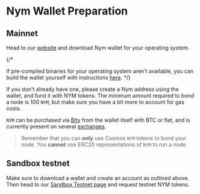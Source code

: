 # Nym Wallet Preparation

## Mainnet

Head to our [website](https://nym.com/download/wallet) and download Nym wallet for your operating system.

{/*

If pre-compiled binaries for your operating system aren't available, you can build the wallet yourself with instructions [here](https://nymtech.net/docs/wallet/desktop-wallet.html).
*/}

If you don't already have one, please create a Nym address using the wallet, and fund it with NYM tokens. The minimum amount required to bond a node is 100 `NYM`, but make sure you have a bit more to account for gas costs.

`NYM` can be purchased via [Bity](https://bity.com) from the wallet itself with BTC or fiat, and is currently present on several [exchanges](https://www.coingecko.com/en/coins/nym#markets).

> Remember that you can **only** use Cosmos `NYM` tokens to bond your node. You **cannot** use ERC20 representations of `NYM` to run a node.


## Sandbox testnet

Make sure to download a wallet and create an account as outlined above. Then head to our [Sandbox Testnet page](../../sandbox.mdx#sandbox-token-faucet) and request testnet NYM tokens.
